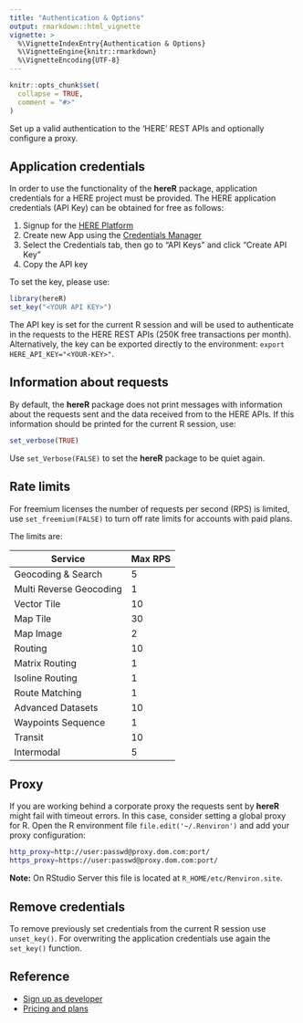 ```yaml
---
title: "Authentication & Options"
output: rmarkdown::html_vignette
vignette: >
  %\VignetteIndexEntry{Authentication & Options}
  %\VignetteEngine{knitr::rmarkdown}
  %\VignetteEncoding{UTF-8}
---
```


```r
knitr::opts_chunk$set(
  collapse = TRUE,
  comment = "#>"
)
```

Set up a valid authentication to the 'HERE' REST APIs and optionally configure a proxy.

## Application credentials

In order to use the functionality of the **hereR** package, application credentials for a HERE project must be provided. The HERE application credentials (API Key) can be obtained for free as follows:

1. Signup for the [HERE Platform](https://platform.here.com)
2. Create new App using the [Credentials Manager](https://platform.here.com/admin/apps?action=new-registration)
3. Select the Credentials tab, then go to "API Keys" and click "Create API Key"
4. Copy the API key

To set the key, please use:

```r
library(hereR)
set_key("<YOUR API KEY>")
```

The API key is set for the current R session and will be used to authenticate in the requests to the HERE REST APIs (250K free transactions per month). Alternatively, the key can be exported directly to the environment: `export HERE_API_KEY="<YOUR-KEY>"`.

## Information about requests

By default, the **hereR** package does not print messages with information about the
requests sent and the data received from to the HERE APIs. If this information should be printed for the current R session, use:

```r
set_verbose(TRUE)
```

Use `set_Verbose(FALSE)` to set the **hereR** package to be quiet again.

## Rate limits

For freemium licenses the number of requests per second (RPS) is limited, use `set_freemium(FALSE)` to turn off rate limits for accounts with paid plans.

The limits are:

| Service                 | Max RPS |
| ----------------------- | ------- |
| Geocoding & Search      | 5       |
| Multi Reverse Geocoding | 1       |
| Vector Tile             | 10      |
| Map Tile                | 30      |
| Map Image               | 2       |
| Routing                 | 10      |
| Matrix Routing          | 1       |
| Isoline Routing         | 1       |
| Route Matching          | 1       |
| Advanced Datasets       | 10      |
| Waypoints Sequence      | 1       |
| Transit                 | 10      |
| Intermodal              | 5       |

## Proxy

If you are working behind a corporate proxy the requests sent by **hereR** might fail with timeout errors.
In this case, consider setting a global proxy for R. Open the R environment file `file.edit('~/.Renviron')` and add your proxy configuration:

```sh
http_proxy=http://user:passwd@proxy.dom.com:port/
https_proxy=https://user:passwd@proxy.dom.com:port/
```

**Note:** On RStudio Server this file is located at `R_HOME/etc/Renviron.site`.

## Remove credentials

To remove previously set credentials from the current R session use `unset_key()`.
For overwriting the application credentials use again the `set_key()` function.

## Reference

- [Sign up as developer](https://developer.here.com/sign-up?create=Freemium-Basic&keepState=true&step=account)
- [Pricing and plans](https://developer.here.com/pricing)
